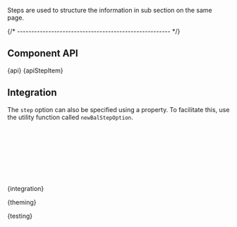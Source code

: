 
<Meta of={StepsStories} />

<StoryHeading of={StepsStories.Basic} hidden></StoryHeading>

<Banner of={StepsStories} />

<Lead>Steps are used to structure the information in sub section on the same page.</Lead>

<Canvas of={StepsStories.Basic} sourceState="shown" />

<PlaygroundBar of={StepsStories.Basic}></PlaygroundBar>

{/* ------------------------------------------------------ */}

## Component API


<Markdown>{api}</Markdown>
<Markdown>{apiStepItem}</Markdown>

## Integration

The `step` option can also be specified using a property.
To facilitate this, use the utility function called `newBalStepOption`.

```typescript
import { newBalStepOption } form '@baloise/design-system-components'

const options = [
  newBalStepOption({ label: "My Label 1", value: "1" }),
  newBalStepOption({ label: "My Label 2", value: "2" }),
]

// next pass the option array to the component ...

```


<Markdown>{integration}</Markdown>


<Markdown>{theming}</Markdown>


<Markdown>{testing}</Markdown>

<Footer />
